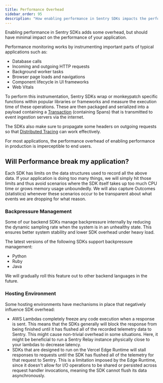```yaml
---
title: Performance Overhead
sidebar_order: 95
description: "How enabling performance in Sentry SDKs impacts the performance of your application."
---
```


Enabling performance in Sentry SDKs adds some overhead, but should have minimal impact on the performance of your application.

Performance monitoring works by instrumenting important parts of typical applications such as:

- Database calls
- Incoming and outgoing HTTP requests
- Background worker tasks
- Browser page loads and navigations
- Component lifecycle in UI frameworks
- Web Vitals

To perform this instrumentation, Sentry SDKs wrap or monkeypatch specific functions within popular libraries or frameworks and measure the execution time of these operations. These are then packaged and serialized into a payload containing a [Transaction](/product/performance/transaction-summary/#what-is-a-transaction) (containing Spans) that is transmitted to event ingestion servers via the internet.

The SDKs also make sure to propagate some headers on outgoing requests so that [Distributed Tracing](/product/sentry-basics/tracing/) can work effectively.

<Note>

For most applications, the performance overhead of enabling performance in production is imperceptible to end users.

</Note>

## Will Performance break my application?

Each SDK has limits on the data structures used to record all the above data. If your application is doing too many things, we will simply hit those limits and thus avoid scenarios where the SDK itself takes up too much CPU time or grows memory usage unboundedly. We will also capture Outcomes (statistics) whenever these scenarios occur to be transparent about what events we are dropping for what reason.

### Backpressure Management

Some of our backend SDKs manage backpressure internally by reducing the dynamic sampling rate when the system is in an unhealthy state. This ensures better system stability and lower SDK overhead under heavy load.

The latest versions of the following SDKs support backpressure management:

- Python
- Ruby
- Java

We will gradually roll this feature out to other backend languages in the future.

### Hosting Environment

Some hosting environments have mechanisms in place that negatively influence SDK overhead:

- AWS Lambdas completely freeze any code execution when a response is sent. This means that the SDKs generally will block the response from being finished until it has flushed all of the recorded telemetry data to Sentry. This might cause non-trivial overhead in some situations. Here, it might be beneficial to run a Sentry Relay instance physically close to your lambdas to decrease latency.
- SDKs that are designed to run on the Vercel Edge Runtime will stall responses to requests until the SDK has flushed all of the telemetry for that request to Sentry. This is a limitation imposed by the Edge Runtime, since it doesn't allow for I/O operations to be shared or persisted across request handler invocations, meaning the SDK cannot flush its data asynchronously.
